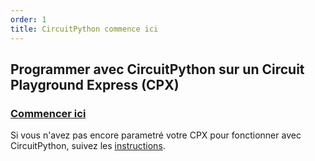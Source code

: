 ```yaml
---
order: 1
title: CircuitPython commence ici
---
```


## Programmer avec CircuitPython sur un Circuit Playground Express (CPX)

### [Commencer ici](/exercises/fr-CA/circuitpython/setup)

Si vous n'avez pas encore parametré votre CPX pour fonctionner avec CircuitPython, suivez les [instructions](/exercises/fr-CA/circuitircuitpython/setup).
